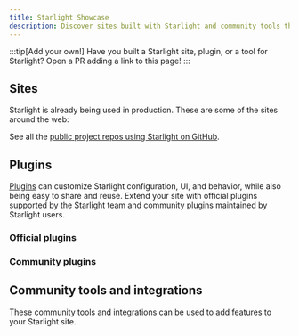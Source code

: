 ```yaml
---
title: Starlight Showcase
description: Discover sites built with Starlight and community tools that extend Starlight!
---
```


:::tip[Add your own!]
Have you built a Starlight site, plugin, or a tool for Starlight?
Open a PR adding a link to this page!
:::

## Sites


Starlight is already being used in production. These are some of the sites around the web:

<ShowcaseSites />

See all the [public project repos using Starlight on GitHub](https://github.com/withastro/starlight/network/dependents).

## Plugins

[Plugins](/reference/plugins/) can customize Starlight configuration, UI, and behavior, while also being easy to share and reuse.
Extend your site with official plugins supported by the Starlight team and community plugins maintained by Starlight users.

### Official plugins

<CardGrid>
	<LinkCard
		href="/guides/site-search/#algolia-docsearch"
		title="Algolia DocSearch"
		description="Replace Pagefind, the default search provider, with Algolia DocSearch."
	/>
</CardGrid>

### Community plugins

<CardGrid>
	<LinkCard
		href="https://github.com/HiDeoo/starlight-links-validator"
		title="starlight-links-validator"
		description="Check for broken links in your Starlight pages."
	/>
</CardGrid>

## Community tools and integrations


These community tools and integrations can be used to add features to your Starlight site.

<CardGrid>
	<LinkCard
		href="https://www.feelback.dev/blog/new-astro-starlight-integration/"
		title="FeelBack"
		description="Add a user feedback system to your docs pages."
	/>
	<LinkCard
		href="https://github.com/HiDeoo/starlight-blog"
		title="starlight-blog"
		description="Add a blog to your documentation site."
	/>
	<LinkCard
		href="https://github.com/HiDeoo/starlight-typedoc"
		title="starlight-typedoc"
		description="Generate Starlight pages from TypeScript using TypeDoc."
	/>
	<LinkCard
		href="https://github.com/HiDeoo/starlight-openapi"
		title="starlight-openapi"
		description="Create documentation pages from OpenAPI/Swagger specifications."
	/>
</CardGrid>
